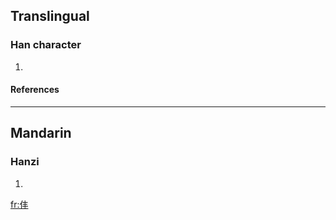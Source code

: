 ==Translingual==
===Han character===
{{Han char|rn=9|rad=人|as=04|sn=6|four=|canj=人手十 (OQJ)}}
# {{defn|Han}}
====References====
{{Han ref|kx=0094.220|dkj=00414|dj=0200.130|hdz=10122.040|uh=4EF9|ud=20217}}
----
==Mandarin==
===Hanzi===
{{cmn-hanzi|pin=[[fēng]] ([[feng1]])|wg=feng<sup>1</sup>}}
# {{defn|Mandarin}}




[[fr:仹]]